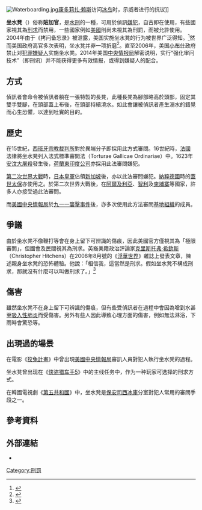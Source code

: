 
[[File:Waterboarding.jpg|thumb]][[康多莉扎·赖斯|康多莉扎·赖斯]]访问[[冰岛|冰岛]]时，示威者进行的抗议]]

'''坐水凳'''（{{lang-en|waterboarding}}）俗称'''貼加官'''，是[[水刑|水刑]]的一種，可用於偵訊[[嫌犯|嫌犯]]，自古即在使用，有些國家視其為[[刑求|刑求]]而禁用，一些國家例如[[美國|美國]]則尚未視其為刑罰，而被允許使用。2004年由于《拷问备忘录》被泄露，美国实施坐水凳的行为被世界广泛得知。<ref>{{cite web
|url=http://berkeley.edu/news/media/releases/2005/01/05_johnyoo.shtml
|title=Commentary: Behind the 'torture memos
|first=John
|last=Yoo
|authorlink=John Yoo
|date=5 January 2005
|work=San Jose Mercury News
|publisher=University of California, Berkeley
|accessdate=22 January 2013
|archive-date=2013-01-16
|archive-url=https://web.archive.org/web/20130116051505/http://www.berkeley.edu/news/media/releases/2005/01/05_johnyoo.shtml
|dead-url=no
}}</ref>然而美国政府高官多次表明，坐水凳并非一项折磨<ref name="nydailynews.com">{{cite news
|last=Defrank
|first=Thomas
|date=2009-06-01
|url=http://www.nydailynews.com/news/us_world/2009/06/01/2009-06-01_dick_cheney_a_strong_believer_in_waterboarding.html
|title=Former Vice President Dick Cheney 'a strong believer' in waterboarding
|work=Daily News
|accessdate=2009-06-10
|location=New York
|archive-date=2009-06-05
|archive-url=https://web.archive.org/web/20090605063520/http://www.nydailynews.com/news/us_world/2009/06/01/2009-06-01_dick_cheney_a_strong_believer_in_waterboarding.html
|dead-url=no
}}</ref>。直至2006年，美国[[小布什|小布什]]政府禁止对[[犯罪嫌疑人|犯罪嫌疑人]]实施坐水凳。2014年美国[[中央情报局|中央情报局]]解密说明，实行“强化审问技术”（即刑讯）并不能获得更多有效情报，或得到嫌疑人的配合。

== 方式 ==
偵訊者會命令被偵訊者躺在一張特製的長凳，此種長凳為腳部略高於頭部，固定其雙手雙腳，在頭部蓋上布後，在頭部持續澆水。如此會讓被偵訊者產生溺水的錯覺而心生恐懼，以達到吐實的目的。

== 歷史 ==
在15世紀，[[西班牙宗教裁判所|西班牙宗教裁判所]]對於異端分子即採用此方式審問。16世紀時，[[法國|法國]]法律將坐水凳列入法式標準審問法（Torturae Gallicae Ordinariae）中。1623年[[安汶大屠杀|安汶大屠殺]]發生後，[[荷蘭東印度公司|荷蘭東印度公司]]亦採用此法審問嫌犯。

[[第二次世界大戰|第二次世界大戰]]時，[[日本军|日本皇軍]]佔領[[新加坡|新加坡]]後，亦以此法審問嫌犯。[[納粹德國|納粹德國]]時的[[蓋世太保|蓋世太保]]亦使用之。於第二次世界大戰後，在[[阿爾及利亞|阿爾及利亞]]、[[智利|智利]]及[[柬埔寨|柬埔寨]]等國家，許多人亦接受過此法審問。

而[[美國|美國]][[中央情報局|中央情報局]]於[[九一一袭击事件|九一一襲擊事件]]後，亦多次使用此方法審問[[基地组织|基地組織]]的成員。

== 爭議 ==
由於坐水凳不像鞭打等會在身上留下可辨識的傷痕，因此美國官方僅視其為「極限審問」，但國會及民間視其為刑求。英裔美籍政治評論家[[克里斯托弗·希欽斯|克里斯托弗·希欽斯]]（Christopher Hitchens）在2008年8月號的《[[浮華世界_(雜誌)|浮華世界]]》雜誌上發表文章，陳述親身坐水凳的恐怖體驗。他說：「相信我，這當然是刑求。假如坐水凳不構成刑求，那就沒有什麼可以叫做刑求了。」<ref name='UDN 2008-07-07'>{{cite news | title = 坐水凳取供 記者體驗：當然是刑求 | date = 2008-07-07 | url = http://udndata.com/library/ | work = 聯合報 | pages = AA1 | accessdate = 2013-07-22 | language = zh-tw | archive-url = https://web.archive.org/web/20150815124604/http://udndata.com/library/ | archive-date = 2015-08-15 | dead-url = yes }}</ref>

== 傷害 ==
雖然坐水凳不在身上留下可辨識的傷痕，但有些受偵訊者在過程中會因為嗆到水甚至[[肺炎|吸入性肺炎]]而受傷害。另外有些人因此導致心理方面的傷害，例如無法淋浴，下雨時會驚恐等。

== 出現過的場景 ==
在電影《[[狡兔計畫|狡兔計畫]]》中曾出現[[美國|美國]][[中央情報局|中央情報局]]審訊人員對犯人執行坐水凳的過程。

坐水凳曾出现在《[[侠盗猎车手5|侠盗猎车手5]]》中的主线任务中，作为一种玩家可选择的刑求方式。

在韓國電視劇《[[第五共和國_(電視劇)|第五共和國]]》中，坐水凳是[[國軍保安司令部|保安司]][[西冰庫洞|西冰庫]]分室對犯人常用的審問手段之一。

==參考資料==
{{reflist}}

== 外部連結 ==
{{commonscat|Waterboarding}}
* {{cite news |first=Christopher |last=Hitchens |authorlink=Christopher Hitchens |date=2008-08 |title=Believe Me, It’s Torture |url=http://www.vanityfair.com/politics/features/2008/08/hitchens200808 |work=[[浮華世界_(雜誌)|浮華世界]] |accessdate=2014-12-12 |archive-date=2015-01-15 |archive-url=https://web.archive.org/web/20150115092131/http://www.vanityfair.com/politics/features/2008/08/hitchens200808 |dead-url=no }}

[[Category:刑罰|Category:刑罰]]